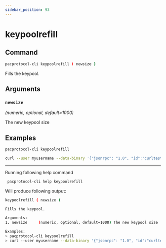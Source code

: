 ```yaml
---
sidebar_position: 93
---
```


# keypoolrefill
## Command

```bash
pacprotocol-cli keypoolrefill ( newsize )
```

Fills the keypool.



## Arguments

### `newsize` 
*(numeric, optional, default=1000)*

The new keypool size


## Examples
```bash
pacprotocol-cli keypoolrefill 
```

```bash
curl --user myusername --data-binary '{"jsonrpc": "1.0", "id":"curltest", "method": "keypoolrefill", "params": [] }' -H 'content-type: text/plain;' http://127.0.0.1:1111/
```


___

Running following help command
```bash
 pacprotocol-cli help keypoolrefill
```
Will produce following output:


```bash
keypoolrefill ( newsize )

Fills the keypool.

Arguments:
1. newsize     (numeric, optional, default=1000) The new keypool size

Examples:
> pacprotocol-cli keypoolrefill 
> curl --user myusername --data-binary '{"jsonrpc": "1.0", "id":"curltest", "method": "keypoolrefill", "params": [] }' -H 'content-type: text/plain;' http://127.0.0.1:1111/

```

